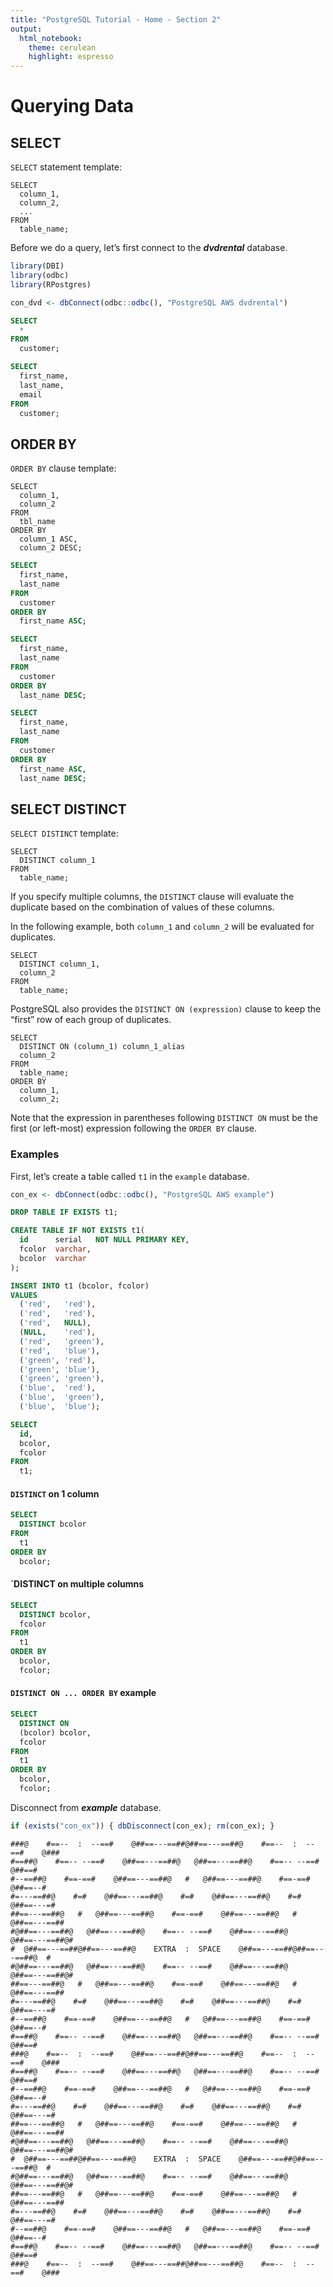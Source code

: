 ```yaml
---
title: "PostgreSQL Tutorial - Home - Section 2"
output: 
  html_notebook:
    theme: cerulean
    highlight: espresso
---
```


# Querying Data

## SELECT

`SELECT` statement template:
```
SELECT
  column_1,
  column_2,
  ...
FROM
  table_name;
```

Before we do a query, let's first connect to the _**dvdrental**_ database.

```r
library(DBI)
library(odbc)
library(RPostgres)
```

```r
con_dvd <- dbConnect(odbc::odbc(), "PostgreSQL AWS dvdrental")
```

```sql
SELECT
  *
FROM
  customer;
```

```sql
SELECT
  first_name,
  last_name,
  email
FROM
  customer;
```


## ORDER BY

`ORDER BY` clause template:
```
SELECT
  column_1,
  column_2
FROM
  tbl_name
ORDER BY
  column_1 ASC,
  column_2 DESC;
```

```sql
SELECT
  first_name,
  last_name
FROM
  customer
ORDER BY
  first_name ASC;
```

```sql
SELECT
  first_name,
  last_name
FROM
  customer
ORDER BY
  last_name DESC;
```

```sql
SELECT
  first_name,
  last_name
FROM
  customer
ORDER BY
  first_name ASC,
  last_name DESC;
```


## SELECT DISTINCT

`SELECT DISTINCT` template:
```
SELECT
  DISTINCT column_1
FROM
  table_name;
```

If you specify multiple columns, the `DISTINCT` clause will evaluate the duplicate based on the combination of values of these columns.

In the following example, both `column_1` and `column_2` will be evaluated for duplicates.

```
SELECT
  DISTINCT column_1,
  column_2
FROM
  table_name;
```

PostgreSQL also provides the `DISTINCT ON (expression)` clause to keep the "first" row of each group of duplicates.

```
SELECT
  DISTINCT ON (column_1) column_1_alias
  column_2
FROM
  table_name;
ORDER BY
  column_1,
  column_2;
```

Note that the expression in parentheses following `DISTINCT ON` must be the first (or left-most) expression following the `ORDER BY` clause.

### Examples

First, let's create a table called `t1` in the `example` database.

```r
con_ex <- dbConnect(odbc::odbc(), "PostgreSQL AWS example")
```

```sql
DROP TABLE IF EXISTS t1;
```


```sql
CREATE TABLE IF NOT EXISTS t1(
  id      serial   NOT NULL PRIMARY KEY,
  fcolor  varchar, 
  bcolor  varchar  
);
```

```sql
INSERT INTO t1 (bcolor, fcolor) 
VALUES 
  ('red',   'red'),
  ('red',   'red'),
  ('red',   NULL),
  (NULL,    'red'),
  ('red',   'green'),
  ('red',   'blue'),
  ('green', 'red'),
  ('green', 'blue'),
  ('green', 'green'),
  ('blue',  'red'),
  ('blue',  'green'),
  ('blue',  'blue');
```

```sql
SELECT
  id,
  bcolor,
  fcolor
FROM
  t1;
```

#### `DISTINCT` on 1 column

```sql
SELECT
  DISTINCT bcolor
FROM
  t1
ORDER BY
  bcolor;
```

#### `DISTINCT on multiple columns

```sql
SELECT
  DISTINCT bcolor,
  fcolor
FROM
  t1
ORDER BY
  bcolor,
  fcolor;
```

#### `DISTINCT ON ... ORDER BY` example

```sql
SELECT
  DISTINCT ON 
  (bcolor) bcolor,
  fcolor
FROM
  t1
ORDER BY
  bcolor,
  fcolor;
```

Disconnect from _**example**_ database.
```r
if (exists("con_ex")) { dbDisconnect(con_ex); rm(con_ex); }
```


```
###@    #==--  :  --==#    @##==---==##@##==---==##@    #==--  :  --==#    @###
#==##@    #==-- --==#    @##==---==##@   @##==---==##@    #==-- --==#    @##==#
#--==##@    #==-==#    @##==---==##@   #   @##==---==##@    #==-==#    @##==--#
#=---==##@    #=#    @##==---==##@    #=#    @##==---==##@    #=#    @##==---=#
##==---==##@   #   @##==---==##@    #==-==#    @##==---==##@   #   @##==---==##
#@##==---==##@   @##==---==##@    #==-- --==#    @##==---==##@   @##==---==##@#
#  @##==---==##@##==---==##@    EXTRA  :  SPACE    @##==---==##@##==---==##@  #
#@##==---==##@   @##==---==##@    #==-- --==#    @##==---==##@   @##==---==##@#
##==---==##@   #   @##==---==##@    #==-==#    @##==---==##@   #   @##==---==##
#=---==##@    #=#    @##==---==##@    #=#    @##==---==##@    #=#    @##==---=#
#--==##@    #==-==#    @##==---==##@   #   @##==---==##@    #==-==#    @##==--#
#==##@    #==-- --==#    @##==---==##@   @##==---==##@    #==-- --==#    @##==#
###@    #==--  :  --==#    @##==---==##@##==---==##@    #==--  :  --==#    @###
#==##@    #==-- --==#    @##==---==##@   @##==---==##@    #==-- --==#    @##==#
#--==##@    #==-==#    @##==---==##@   #   @##==---==##@    #==-==#    @##==--#
#=---==##@    #=#    @##==---==##@    #=#    @##==---==##@    #=#    @##==---=#
##==---==##@   #   @##==---==##@    #==-==#    @##==---==##@   #   @##==---==##
#@##==---==##@   @##==---==##@    #==-- --==#    @##==---==##@   @##==---==##@#
#  @##==---==##@##==---==##@    EXTRA  :  SPACE    @##==---==##@##==---==##@  #
#@##==---==##@   @##==---==##@    #==-- --==#    @##==---==##@   @##==---==##@#
##==---==##@   #   @##==---==##@    #==-==#    @##==---==##@   #   @##==---==##
#=---==##@    #=#    @##==---==##@    #=#    @##==---==##@    #=#    @##==---=#
#--==##@    #==-==#    @##==---==##@   #   @##==---==##@    #==-==#    @##==--#
#==##@    #==-- --==#    @##==---==##@   @##==---==##@    #==-- --==#    @##==#
###@    #==--  :  --==#    @##==---==##@##==---==##@    #==--  :  --==#    @###
```